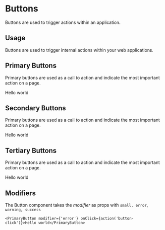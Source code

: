 
<Meta title="Components/Buttons" component={PrimaryButton} />

# Buttons

Buttons are used to trigger actions within an application.

## Usage

Buttons are used to trigger internal actions within your web applications.

## Primary Buttons

Primary buttons are used as a call to action and indicate the most important action on a page.

<Preview withToolbar>
    <Story name="primary">
        <PrimaryButton disabled={boolean("Disabled", false)} onClick={action('button-click')}>Hello world</PrimaryButton>
    </Story>
</Preview>

## Secondary Buttons

Primary buttons are used as a call to action and indicate the most important action on a page.

<Story name="secondary">
    <SecondaryButton>Hello world</SecondaryButton>
</Story>

## Tertiary Buttons

Primary buttons are used as a call to action and indicate the most important action on a page.

<Story name="tertiary">
    <TertiaryButton>Hello world</TertiaryButton>
</Story>

## Modifiers

The Button component takes the *modifier* as props with `small, error, warning, success`

```
<PrimaryButton modifier={'error'} onClick={action('button-click')}>Hello world</PrimaryButton>
```

